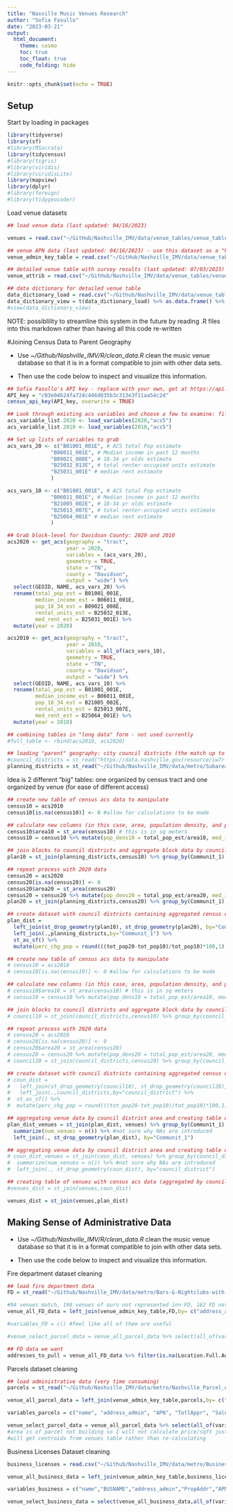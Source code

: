 ```yaml
---
title: "Nasville Music Venues Research"
author: "Sofia Fasullo"
date: "2023-03-21"
output: 
  html_document:
    theme: cosmo
    toc: true
    toc_float: true
    code_folding: hide
---
```


```r
knitr::opts_chunk$set(echo = TRUE)
```

## Setup

Start by loading in packages
```r
library(tidyverse)
library(sf)
#library(RSocrata)
library(tidycensus)
#library(tigris)
#library(viridis)
#library(viridisLite)
library(mapview)
library(dplyr)
#library(foreign)
#library(tidygeocoder)
```
Load venue datasets
```r
## load venue data (last updated: 04/16/2023)

venues = read.csv("~/GitHub/Nashville_IMV/data/venue_tables/venue_table_filled_4_16.csv") %>% st_as_sf( coords = c("x","y"), remove = FALSE,crs= 4269)

## venue APN data (last updated: 04/16/2023) - use this dataset as a "key" for all tabular joins
venue_admin_key_table = read.csv("~/GitHub/Nashville_IMV/data/venue_tables/simple_table_4_16.csv")

## detailed venue table with survey results (last updated: 07/03/2023)
venue_attrib = read.csv("~/GitHub/Nashville_IMV/data/venue_tables/venue_table_detailed_7_3.csv")

## data dictionary for detailed venue table
data_dictionary_load = read.csv("~/Github/Nashville_IMV/data/venue_tables/data_dictionary_venue_detailed_7_3.csv", header=F)
data_dictionary_view = t(data_dictionary_load) %>% as.data.frame() %>% mutate(col_name=V1,col_definition=V2,survey_question=V3) %>% select(-c(V1,V2,V3))
#view(data_dictionary_view)

```


NOTE: possiblility to streamline this system in the future by reading .R files into this markdown rather than having all this code re-written

#Joining Census Data to Parent Geography

- Use *~/Github/Nashville_IMV/R/clean_data.R* clean the music venue database so that it is in a format compatible to join with other data sets. 

- Then use the code below to inspect and visualize this information.

```r
## Sofia Fasullo's API key - replace with your own, get at https://api.census.gov/data/key_signup.html
API_key = "c03e04624fa724c446d835b3c313e3f11aa54c2d" 
census_api_key(API_key, overwrite = TRUE)

## Look through existing acs variables and choose a few to examine: filter geography to block group
acs_variable_list.2020 <- load_variables(2020,"acs5")
acs_variable_list.2010 <- load_variables(2010,"acs5")

## Set up lists of variables to grab
acs_vars_20 <- c("B01001_001E", # ACS total Pop estimate
              "B06011_001E", # Median income in past 12 months
              "B09021_008E", # 18-34 yr olds estimate
              "B25032_013E", # total renter-occupied units estimate
              "B25031_001E" # median rent estimate
              )

acs_vars_10 <- c("B01001_001E", # ACS total Pop estimate
              "B06011_001E", # Median income in past 12 months
              "B21005_002E", # 18-34 yr olds estimate
              "B25013_007E", # total renter-occupied units estimate
              "B25064_001E" # median rent estimate
              )

## Grab block-level for Davidson County: 2020 and 2010
acs2020 <- get_acs(geography = "tract",
                   year = 2020,
                   variables = (acs_vars_20),
                   geometry = TRUE,
                   state = "TN",
                   county = "Davidson",
                   output = "wide") %>%
  select(GEOID, NAME, acs_vars_20) %>%
  rename(total_pop_est = B01001_001E,
         median_income_est = B06011_001E,
         pop_18_34_est = B09021_008E,
         rental_units_est = B25032_013E,
         med_rent_est = B25031_001E) %>%
  mutate(year = 2020)

acs2010 <- get_acs(geography = "tract",
                   year = 2010,
                   variables = all_of(acs_vars_10),
                   geometry = TRUE,
                   state = "TN",
                   county = "Davidson",
                   output = "wide") %>%
  select(GEOID, NAME, acs_vars_10) %>%
  rename(total_pop_est = B01001_001E,
         median_income_est = B06011_001E,
         pop_18_34_est = B21005_002E,
         rental_units_est = B25013_007E,
         med_rent_est = B25064_001E) %>%
  mutate(year = 2010)

## combining tables in "long data" form - not used currently
#full_table <- rbind(acs2010, acs2020)
```

```r
## loading "parent" geography: city council districts (the match up to census block boundaries and )
#council_districts = st_read("https://data.nashville.gov/resource/iw7r-m8qr.geojson") %>% select(council_district, geometry) %>% st_transform(crs=4269)
planning_districts = st_read("~/Github/Nashville_IMV/data/metro/Subareas/Subareas.shp") %>% st_transform(crs=4269)
```

Idea is 2 different "big" tables: one organized by census tract and one organized by venue (for ease of different access)

```r
## create new table of census acs data to manipulate
census10 = acs2010
census10[is.na(census10)] <- 0 #allow for calculations to be made

## calculate new columns (in this case, area, population density, and preparation to calculate average median income)
census10$area10 = st_area(census10) # this is in sq meters
census10 = census10 %>% mutate(pop_dens10 = total_pop_est/area10, med_incxpop = median_income_est*total_pop_est, perc_youth = round((pop_18_34_est/total_pop_est)*100,1), med_rentxpop = med_rent_est*total_pop_est)

## join blocks to council districts and aggregate block data by council districts
plan10 = st_join(planning_districts,census10) %>% group_by(Communit_1) %>% summarize(tot_pop10 = sum(total_pop_est), avg_med_inc10 = (sum(med_incxpop)/tot_pop10), avg_dens10 = mean(pop_dens10), tot_youth10 = sum(pop_18_34_est), perc_youth_10 = mean(perc_youth), avg_med_rent10 = (sum(med_rentxpop)/tot_pop10), tot_rent_HH_10 = sum(rental_units_est))

## repeat process with 2020 data
census20 = acs2020
census20[is.na(census20)] <- 0
census20$area20 = st_area(census20)
census20 = census20 %>% mutate(pop_dens20 = total_pop_est/area20, med_incxpop = median_income_est*total_pop_est, perc_youth = round((pop_18_34_est/total_pop_est)*100,1), med_rentxpop = med_rent_est*total_pop_est)
plan20 = st_join(planning_districts,census20) %>% group_by(Communit_1) %>% summarize(tot_pop20 = sum(total_pop_est), avg_med_inc20 = (sum(med_incxpop)/tot_pop20), avg_dens20 = mean(pop_dens20), tot_youth20 = sum(pop_18_34_est), perc_youth_20 = mean(perc_youth), avg_med_rent20 = (sum(med_rentxpop)/tot_pop20), tot_rent_HH_20 = sum(rental_units_est))

## create dataset with council districts containing aggregated census data from both years AND further calculated columns (percent change population, percent change average median income, percent change in population density)
plan_dist = 
  left_join(st_drop_geometry(plan10), st_drop_geometry(plan20), by="Communit_1") %>%
  left_join(.,planning_districts,by="Communit_1") %>%
  st_as_sf() %>% 
  mutate(perc_chg_pop = round(((tot_pop20-tot_pop10)/tot_pop10)*100,1), perc_chg_med_inc = round(((avg_med_inc20-avg_med_inc10)/avg_med_inc10)*100,1), perc_chg_dens = round(((avg_dens20-avg_dens10)/avg_dens10)*100,1), perc_chg_med_rent = round(((avg_med_rent20-avg_med_rent10)/avg_med_rent10)*100,1), perc_chg_youth = round(((perc_youth_20-perc_youth_10)/perc_youth_10)*100,1))
```


```r
## create new table of census acs data to manipulate
# census10 = acs2010
# census10[is.na(census10)] <- 0 #allow for calculations to be made

## calculate new columns (in this case, area, population density, and preparation to calculate average median income)
# census10$area10 = st_area(census10) # this is in sq meters
# census10 = census10 %>% mutate(pop_dens10 = total_pop_est/area10, med_incxpop = median_income_est*total_pop_est, perc_youth = round((pop_18_34_est/total_pop_est)*100,1), med_rentxpop = med_rent_est*total_pop_est)

## join blocks to council districts and aggregate block data by council districts
# council10 = st_join(council_districts,census10) %>% group_by(council_district) %>% summarize(tot_pop10 = sum(total_pop_est), avg_med_inc10 = (sum(med_incxpop)/tot_pop10), avg_dens10 = mean(pop_dens10), tot_youth10 = sum(pop_18_34_est), perc_youth_10 = mean(perc_youth), avg_med_rent10 = (sum(med_rentxpop)/tot_pop10), tot_rent_HH_10 = sum(rental_units_est))

## repeat process with 2020 data
# census20 = acs2020
# census20[is.na(census20)] <- 0
# census20$area20 = st_area(census20)
# census20 = census20 %>% mutate(pop_dens20 = total_pop_est/area20, med_incxpop = median_income_est*total_pop_est, perc_youth = round((pop_18_34_est/total_pop_est)*100,1), med_rentxpop = med_rent_est*total_pop_est)
# council20 = st_join(council_districts,census20) %>% group_by(council_district) %>% summarize(tot_pop20 = sum(total_pop_est), avg_med_inc20 = (sum(med_incxpop)/tot_pop20), avg_dens20 = mean(pop_dens20), tot_youth20 = sum(pop_18_34_est), perc_youth_20 = mean(perc_youth), avg_med_rent20 = (sum(med_rentxpop)/tot_pop20), tot_rent_HH_20 = sum(rental_units_est))

## create dataset with council districts containing aggregated census data from both years AND further calculated columns (percent change population, percent change average median income, percent change in population density)
# coun_dist = 
#   left_join(st_drop_geometry(council10), st_drop_geometry(council20), by="council_district") %>%
#   left_join(.,council_districts,by="council_district") %>%
#  st_as_sf() %>% 
#  mutate(perc_chg_pop = round(((tot_pop20-tot_pop10)/tot_pop10)*100,1), perc_chg_med_inc = round(((avg_med_inc20-avg_med_inc10)/avg_med_inc10)*100,1), perc_chg_dens = round(((avg_dens20-avg_dens10)/avg_dens10)*100,1), perc_chg_med_rent = round(((avg_med_rent20-avg_med_rent10)/avg_med_rent10)*100,1), perc_chg_youth = round(((perc_youth_20-perc_youth_10)/perc_youth_10)*100,1))
```

```r
## aggregating venue data by council district area and creating table of council districts with census acs and venue data
plan_dist_venues = st_join(plan_dist, venues) %>% group_by(Communit_1) %>% 
  summarize(num_venues = n()) %>% #not sure why NAs are introduced
  left_join(., st_drop_geometry(plan_dist), by="Communit_1")
```


```r
## aggregating venue data by council district area and creating table of council districts with census acs and venue data
# coun_dist_venues = st_join(coun_dist, venues) %>% group_by(council_district) %>% 
#  summarize(num_venues = n()) %>% #not sure why NAs are introduced
#  left_join(., st_drop_geometry(coun_dist), by="council_district")
```

```r
## creating table of venues with census acs data (aggregated by council districts) added on
#venues_dist = st_join(venues,coun_dist)

venues_dist = st_join(venues,plan_dist)

```

## Making Sense of Administrative Data

- Use *~/Github/Nashville_IMV/R/clean_data.R* clean the music venue database so that it is in a format compatible to join with other data sets. 

- Then use the code below to inspect and visualize this information.

Fire department dataset cleaning
```r
## load fire department data
FD = st_read("~/Github/Nashville_IMV/data/metro/Bars-&-Nightclubs-with-Occupant-Loads_2023-03-24_131105.csv")

#94 venues match, 198 venues of ours not represented inn FD, 162 FD not represented in venues
venue_all_FD_data = left_join(venue_admin_key_table,FD,by= c("address_admin"="Location.Name","APN"="Location.Property.Tax.ID")) %>% unique()

#variables_FD = c() #feel like all of them are useful

#venue_select_parcel_data = venue_all_parcel_data %>% select(all_of(variables_parcels)) 

## FD data we want
addresses_to_pull = venue_all_FD_data %>% filter(is.na(Location.Full.Address)) %>% select(APN,address_admin)
```


Parcels dataset cleaning
```r
## load administrative data (very time consuming)
parcels = st_read("~/Github/Nashville_IMV/data/metro/Nashville_Parcel_data.shp") %>% st_transform(4269)

venue_all_parcel_data = left_join(venue_admin_key_table,parcels,by= c("address_admin"="PropAddr","APN")) %>% unique()

variables_parcels = c("name", "address_admin", "APN", "TotlAppr", "SalePrice", "Acres", "FinishArea", "LUDesc", "Owner", "geometry")

venue_select_parcel_data = venue_all_parcel_data %>% select(all_of(variables_parcels)) %>% mutate(Area_sqft = Acres*43560)
#area is of parcel not building so I will not calculate price/sqft just yet
#will get centroids from venues table rather than re-calculating
```

Business Licenses Dataset cleaning
```r
business_licenses = read.csv("~/Github/Nashville_IMV/data/metro/Business_Property.csv")

venue_all_business_data = left_join(venue_admin_key_table,business_licenses,by="APN")

variables_business = c("name","BUSNAME","address_admin","PropAddr","APN","BUSTYPE","OWNER","APPRVALUE","ASSDVALUE")

venue_select_business_data = select(venue_all_business_data,all_of(variables_business))
```

